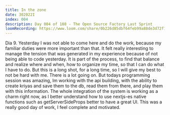 ```yaml
---
title: In the zone
date: 302022I
index: 004
description: Day 004 of 108 - The Open Source Factory Last Sprint
loomRecording: https://www.loom.com/share/0b226d85dbf64feb99a88de3d72f1764
---
```


Dia 9. Yesterday I was not able to come here and do the work, because my familiar duties were more important than that. It felt really interesting to manage the tension that was generated in my experience because of not being able to code yesterday. It is part of the process, to find that balance and realize where and when, how to organize my time, so that I can do what I have to do. But this is a long shot, for a long time, so I will give my best to not be hard with me. There is a lot going on. But todays programming session was amazing, Im working with the api building, with the ability to create kriyas and save them to the db, read them from there, and play them with this information. The whole integration of the system is working as a charm right now, as I better understand how to use nextjs-es native functions such as getServerSideProps better to have a great UI. This was a really good day of work, I feel complete and motivated.
